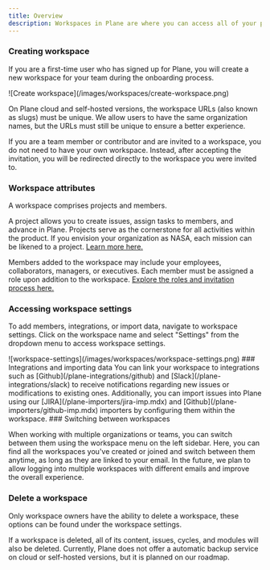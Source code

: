 ```yaml
---
title: Overview
description: Workspaces in Plane are where you can access all of your projects which contain including issues, cycles, and modules. Everything is organized within a workspace. To help you understand, you can think of a workspace as similar to a server on Discord or an organization on Slack, where you can bring your entire team together to work.
---
```


### Creating workspace

If you are a first-time user who has signed up for Plane, you will create a new workspace for your team during the onboarding process.
<Frame> ![Create workspace](/images/workspaces/create-workspace.png)</Frame>


<Tip>On Plane cloud and self-hosted versions, the workspace URLs (also known as slugs) must be unique. We allow users to have the same organization names, but the URLs must still be unique to ensure a better experience.</Tip>

If you are a team member or contributor and are invited to a workspace, you do not need to have your own workspace. Instead, after accepting the invitation, you will be redirected directly to the workspace you were invited to.

### Workspace attributes
A workspace comprises projects and members.

A project allows you to create issues, assign tasks to members, and advance in Plane. Projects serve as the cornerstone for all activities within the product. If you envision your organization as NASA, each mission can be likened to a project. [Learn more here.](/core-concepts/projects.mdx)

Members added to the workspace may include your employees, collaborators, managers, or executives. Each member must be assigned a role upon addition to the workspace. [Explore the roles and invitation process here.](/core-concepts/workspaces/members)
### Accessing workspace settings
To add members, integrations, or import data, navigate to workspace settings. Click on the workspace name and select "Settings" from the dropdown menu to access workspace settings.
<Frame>![workspace-settings](/images/workspaces/workspace-settings.png)</Frame>
### Integrations and importing data
You can link your workspace to integrations such as [Github](/plane-integrations/github) and [Slack](/plane-integrations/slack) to receive notifications regarding new issues or modifications to existing ones. Additionally, you can import issues into Plane using our [JIRA](/plane-importers/jira-imp.mdx) and [Github](/plane-importers/github-imp.mdx) importers by configuring them within the workspace.
### Switching between workspaces

When working with multiple organizations or teams, you can switch between them using the workspace menu on the left sidebar. Here, you can find all the workspaces you've created or joined and switch between them anytime, as long as they are linked to your email. In the future, we plan to allow logging into multiple workspaces with different emails and improve the overall experience.

### Delete a workspace

Only workspace owners have the ability to delete a workspace, these options can be found under the workspace settings.

<Tip>If a workspace is deleted, all of its content, issues, cycles, and modules will also be deleted. Currently, Plane does not offer a automatic backup service on cloud or self-hosted versions, but it is planned on our roadmap.</Tip>
